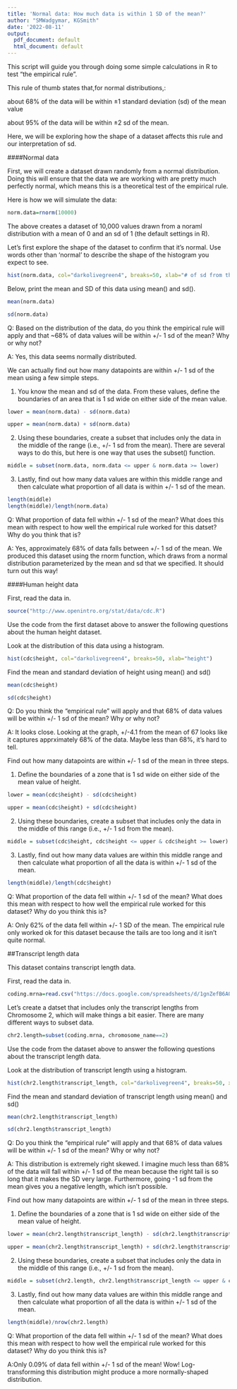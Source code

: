 ```yaml
---
title: 'Normal data: How much data is within 1 SD of the mean?'
author: "SMWadgymar, KGSmith"
date: '2022-08-11'
output:
  pdf_document: default
  html_document: default
---
```


This script will guide you through doing some simple calculations in R to test "the empirical rule". 

This rule of thumb states that,for normal distributions,:

about 68% of the data will be within ±1 standard deviation (sd) of the mean value

about 95% of the data will be within ±2 sd of the mean.

Here, we will be exploring how the shape of a dataset affects this rule and our interpretation of sd.



####Normal data

First, we will create a dataset drawn randomly from a normal distribution.  Doing this will ensure that the data we are working with are pretty much perfectly normal, which means this is a theoretical test of the empirical rule.

Here is how we will simulate the data:

```r
norm.data=rnorm(10000)
```

The above creates a dataset of 10,000 values drawn from a noraml distribution with a mean of 0 and an sd of 1 (the default settings in R).

Let's first explore the shape of the dataset to confirm that it's normal.  Use words other than 'normal' to describe the shape of the histogram you expect to see.

```r
hist(norm.data, col="darkolivegreen4", breaks=50, xlab="# of sd from the mean")
```

Below, print the mean and SD of this data using mean() and sd().

```r
mean(norm.data)

sd(norm.data)
```

Q: Based on the distribution of the data, do you think the empirical rule will apply and that ~68% of data values will be within +/- 1 sd of the mean?  Why or why not?

A: Yes, this data seems normally distributed.



We can actually find out how many datapoints are within +/- 1 sd of the mean using a few simple steps.

1) You know the mean and sd of the data.  From these values, define the boundaries of an area that is 1 sd wide on either side of the mean value.  

```r
lower = mean(norm.data) - sd(norm.data)

upper = mean(norm.data) + sd(norm.data)
```

2) Using these boundaries, create a subset that includes only the data in the middle of the range (i.e., +/- 1 sd from the mean).  There are several ways to do this, but here is one way that uses the subset() function.

```r
middle = subset(norm.data, norm.data <= upper & norm.data >= lower)
```


3) Lastly, find out how many data values are within this middle range and then calculate what proportion of all data is within +/- 1 sd of the mean.

```r
length(middle)
length(middle)/length(norm.data)
```

Q: What proportion of data fell within +/- 1 sd of the mean?  What does this mean with respect to how well the empirical rule worked for this datset?  Why do you think that is?

A: Yes, approximately 68% of data falls between +/- 1 sd of the mean.  We produced this dataset using the rnorm function, which draws from a normal distribution parameterized by the mean and sd that we specified.  It should turn out this way!




####Human height data

First, read the data in.

```r
source("http://www.openintro.org/stat/data/cdc.R")
```

Use the code from the first dataset above to answer the following questions about the human height dataset.

Look at the distribution of this data using a histogram.

```r
hist(cdc$height, col="darkolivegreen4", breaks=50, xlab="height")
```

Find the mean and standard deviation of height using mean() and sd()

```r
mean(cdc$height)

sd(cdc$height)
```

Q: Do you think the "empirical rule" will apply and that 68% of data values will be within +/- 1 sd of the mean?  Why or why not?

A: It looks close.  Looking at the graph, +/-4.1 from the mean of 67 looks like it captures apprximately 68% of the data.  Maybe less than 68%, it's hard to tell. 



Find out how many datapoints are within +/- 1 sd of the mean in three steps.

1) Define the boundaries of a zone that is 1 sd wide on either side of the mean value of height.

```r
lower = mean(cdc$height) - sd(cdc$height)

upper = mean(cdc$height) + sd(cdc$height)
```

2) Using these boundaries, create a subset that includes only the data in the middle of this range (i.e., +/- 1 sd from the mean).

```r
middle = subset(cdc$height, cdc$height <= upper & cdc$height >= lower)
```

3) Lastly, find out how many data values are within this middle range and then calculate what proportion of all the data is within +/- 1 sd of the mean.

```r
length(middle)/length(cdc$height)
```

Q: What proportion of the data fell within +/- 1 sd of the mean?  What does this mean with respect to how well the empirical rule worked for this dataset?  Why do you think this is?

A: Only 62% of the data fell within +/- 1 SD of the mean. The empirical rule only worked ok for this dataset because the tails are too long and it isn't quite normal.




##Transcript length data

This dataset contains transcript length data.

First, read the data in.

```r
coding.mrna=read.csv("https://docs.google.com/spreadsheets/d/1gnZefB6AQ2hSoZaSp4r40cxQ7vi4KIKnGDNkdCgAjKc/gviz/tq?tqx=out:csv&sheet=coding.mrna")
```


Let's create a datset that includes only the transcript lengths from Chromosome 2, which will make things a bit easier.  There are many different ways to subset data.  

```r
chr2.length=subset(coding.mrna, chromosome_name==2)
```


Use the code from the dataset above to answer the following questions about the transcript length data.

Look at the distribution of transcript length using a histogram.

```r
hist(chr2.length$transcript_length, col="darkolivegreen4", breaks=50, xlab="Transcript length")
```

Find the mean and standard deviation of transcript length using mean() and sd()

```r
mean(chr2.length$transcript_length)

sd(chr2.length$transcript_length)
```

Q: Do you think the "empirical rule" will apply and that 68% of data values will be within +/- 1 sd of the mean?  Why or why not?

A: This distribution is extremely right skewed.  I imagine much less than 68% of the data will fall within +/- 1 sd of the mean because the right tail is so long that it makes the SD very large.  Furthermore, going -1 sd from the mean gives you a negative length, which isn't possible.


Find out how many datapoints are within +/- 1 sd of the mean in three steps.

1) Define the boundaries of a zone that is 1 sd wide on either side of the mean value of height.

```r
lower = mean(chr2.length$transcript_length) - sd(chr2.length$transcript_length)

upper = mean(chr2.length$transcript_length) + sd(chr2.length$transcript_length)
```

2) Using these boundaries, create a subset that includes only the data in the middle of this range (i.e., +/- 1 sd from the mean).

```r
middle = subset(chr2.length, chr2.length$transcript_length <= upper & chr2.length$transcript_length >= lower)

```

3) Lastly, find out how many data values are within this middle range and then calculate what proportion of all the data is within +/- 1 sd of the mean.

```r
length(middle)/nrow(chr2.length)
```

Q: What proportion of the data fell within +/- 1 sd of the mean?  What does this mean with respect to how well the empirical rule worked for this dataset?  Why do you think this is?

A:Only 0.09% of data fell within +/- 1 sd of the mean!  Wow!  Log-transforming this distribution might produce a more normally-shaped distribution.


